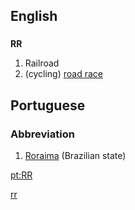 ==English==
==={{initialism}}===
'''RR'''

# Railroad
# (cycling) [[road race]]

==Portuguese==
===Abbreviation===
#[[Roraima]] (Brazilian state)

[[pt:RR]]

[[Category:Cycle racing|rr]]